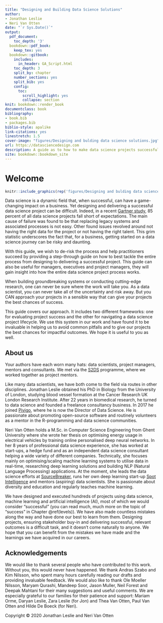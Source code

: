 ```yaml
--- 
title: "Designing and Building Data Science Solutions"
author:
- Jonathan Leslie
- Neri Van Otten
date: "`r Sys.Date()`"
output:
  pdf_document:
    toc_depth: '3'
  bookdown::pdf_book:
    keep_tex: yes
  bookdown::gitbook:
    includes:
      in_header: GA_Script.html
    toc_depth: 3
    split_by: chapter
    number_sections: yes
    split_bib: yes
    config:
      toc:
        scroll_highlight: yes
        collapse: section
knit: bookdown::render_book
documentclass: book
bibliography:
- book.bib
- packages.bib
biblio-style: apalike
link-citations: yes
linestretch: 1.5
cover-image: "figures/Designing and bulding data science solutions.jpg"
url: https://datasciencedesign.com
description: A guide as to how to make data science projects successful.
site: bookdown::bookdown_site
---
```


# Welcome {-}

```r
knitr::include_graphics(rep('figures/Designing and bulding data science solutions.jpg', 1))
```

Data science is a dynamic field that, when successful, can have a game-changing impact on a business. Yet designing and delivering a successful data science project can be difficult. Indeed, in a recent [Gartner study](https://www.gartner.com/en/newsroom/press-releases/2018-02-13-gartner-says-nearly-half-of-cios-are-planning-to-deploy-artificial-intelligence){target="_blank"}, 85 percent of all data science projects fall short of expectations. The main cause of failure was found to be that replacing legacy systems and associated processes is not easy. Other found issues revolved around not having the right data for the project or not having the right talent. This grim statistic underscores the fact that, for a business, getting started on a data science journey can be risky and daunting. 

With this guide, we wish to de-risk the process and help practitioners succeed by providing a step-through guide on how to best tackle the entire process from designing to delivering a successful project. This guide can also be useful for managers, executives and project managers, they will gain insight into how the entire data science project process works.

When building groundbreaking systems or conducting cutting-edge research, one can never be sure where the work will take you. As a data scientist, you can never take all of the uncertainty and risk away. But you CAN approach your projects in a sensible way that can give your projects the best chances of success. 

This guide covers our approach. It includes two different frameworks: one for evaluating project success and the other for navigating a data science project lifecycle. We use this system in our work and have found it to be invaluable in helping us to avoid common pitfalls and to give our projects the best chances for impactful outcomes. We hope it is useful to you as well.


## About us {-}
Your authors have each worn many hats: data scientists, project managers, mentors and consultants. We met via the [S2DS](http://www.s2ds.org/){target="_blank"} programme, where we worked together as project mentors. 

Like many data scientists, we have both come to the field via routes in other disciplines. Jonathan Leslie obtained his PhD in Biology from the University of London, studying blood vessel formation at the Cancer Research UK London Research Institute. After 22 years in biomedical research, he turned to data science and founded a freelance consultancy business. In 2017 he joined [Pivigo](https://www.pivigo.com){target="_blank"}, where he is now the Director of Data Science. He is passionate about promoting open-source software and routinely volunteers as a mentor in the R-programming and data science communities.

Neri Van Otten holds a M.Sc. in Computer Science Engineering from Ghent University where she wrote her thesis on optimising energy usage in electrical vehicles by training online personalised deep neural networks. In her 8 years of professional data science experience, she has worked at start-ups, a hedge fund and as an independent data science consultant helping a wide variety of different companies. Technically, she focuses mainly on optimising/scaling machine learning systems to utilise data in real-time, researching deep learning solutions and building NLP (Natural Language Processing) applications. At the moment, she leads the data science efforts at [SourceBreaker](https://www.sourcebreaker.com/){target="_blank"}, runs her own deep learning start-up [Spot Intelligence](https://www.spotintelligence.com/){target="_blank"} and mentors (aspiring) data scientists. She is passionate about diversity and education and regularly teaches machine learning.

We have designed and executed hundreds of projects using data science, machine learning and artificial intelligence (AI), most of which we would consider “successful” (you can read much, much more on the topic of “success” in Chapter \@ref(levels)). We have also made countless mistakes along the way and have done our best to learn from them. Designing projects, ensuring stakeholder buy-in and delivering successful, relevant outcomes is a difficult task, and it doesn’t come naturally to anyone. We hope that you can benefit from the mistakes we have made and the learnings we have acquired in our careers. 

## Acknowledgements {-}
We would like to thank several people who have contributed to this work. Without you, this would never have happened. We thank Andras Szabo and Kim Nilsson, who spent many hours carefully reading our drafts and providing invaluable feedback. We would also like to thank Ole Moeller Nilsson, Maryam Qurashi, Mandeep Soor, Jason Muller, Neil Forest and Deepak Mahtani for their many suggestions and useful comments. We are especially grateful to our families for their patience and support: Mariam Orme, Daryan Leslie, Zara Leslie (for Jon) and Thea Van Otten, Paul Van Otten and Hilde De Boeck (for Neri). 


Copyright &copy; 2020 Jonathan Leslie and Neri Van Otten
